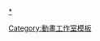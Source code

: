 {{Navbox
|name = Madhouse
|state = collapsed
|titlestyle = background:#d20020; color:#ffffff;
|title = [[MADHOUSE|<span style="color:#ffffff">MADHOUSE</span>]]
|bodyclass = hlist
|groupstyle = background:#d20020; color:#ffffff;
| group1 = 電視動畫
| list1 = {{Navbox|child
| groupstyle = background:#d20020; color:#ffffff;
|group1 = 1990年代之前
|list1 =
* [[铁臂马鲁斯]] (1977)
* {{link-ja|動畫紀行 馬可波羅的冒險|アニメーション紀行 マルコ・ポーロの冒険}} (1979)
* {{link-ja|輕鬆烹飪|セイシュンの食卓}} (1989)
* [[以柔克剛]] (1989)
|group2 = 1990年代
|list2 = 
* [[DNA²]]
* [[小紅豆 (漫畫)|小紅豆]]
* [[炸彈人 彈珠人爆外傳|-{zh-cn:弹珠警察;zh-tw:炸彈超人;zh-hk:BOMBOM彈珠人;}-]]
* [[槍神Trigun]]
* [[百變小櫻|-{zh-cn:百变小樱魔术卡;zh-tw:庫洛魔法使;zh-hk:百變小櫻Magic咭;}-]]
* [[危險調查員]]
* [[麗佳公主]]
* [[炸彈人 彈珠人爆外傳|-{zh-cn:弹珠警察V;zh-tw:炸彈超人V;zh-hk:BOMBOM彈珠人V;}-]]
* {{link-ja|魔法使Tai!|魔法使いTai!}}
* [[恐怖寵物店]]
* [[十兵衛|十兵衛系列]]
* [[亞歷山大戰記]]
* {{link-ja|Di Gi Charat (Wonderful版)|Di Gi Charat (ワンダフル版)|Di Gi Charat系列}}
|group3 = 2000年代
|list3 = 
* [[不吉波普系列|幻影死神]]
* [[隨風飄的月影蘭]]
* [[向阳之树]]
* [[櫻花大戰 (動畫)|櫻花大戰]]
* [[第一神拳|第一神拳系列]]
* [[戰鬥陀螺|-{zh-cn:陀螺战士;zh-tw:戰鬥陀螺;zh-hk:爆旋陀螺;}-]]
* [[銀河天使|銀河天使系列]]
* {{link-ja|魔法少女貓|魔法少女猫たると}}
* {{link-ja|學園戰記無量|学園戦記ムリョウ}}
* {{link-ja|Chance Pop Session|チャンス〜トライアングルセッション〜}}
* [[X (漫畫)|X]]
* {{link-ja|小小鈴鐺貓娘|ぱにょぱにょデ・ジ・キャラット}}
* [[炎之蜃氣樓]]
* [[水瓶戰記]]
* [[炸彈小新娘]]
* [[Chobits|-{zh-cn:人形电脑天使心;zh-hant:Chobits;}-]]
* [[阿倍野橋魔法商店街]]
* [[迷糊天使|-{zh-cn:迷糊天使;zh-tw:迷糊天使;zh-hk:天使·愛·美紗;}-]]
* [[馭龍少年|-{zh-cn:驭龙少年;zh-tw:龍騎士;zh-hk:馭龍少年;}-]]
* [[花田少年史|-{zh-cn:花田少年史;zh-tw:花田少年史;zh-hk:通靈反斗星;}-]]
* [[Di Gi Charat|-{zh-cn:铃铛猫娘;zh-tw:叮噹小魔女;zh-hk:滴骰孖妹;}-]]
* [[獸兵衛忍風帖|獸兵衛忍風帖 龍寶玉篇]]
* {{link-ja|機魂末世錄|TEXHNOLYZE}}
* {{link-ja|宇宙海賊夏羅古|SPACE PIRATE CAPTAIN HERLOCK}}
* [[铳墓|GUNGRAVE]]
* [[神槍少女]]
* [[星球流浪記|-{zh-cn:星球流浪记;zh-tw:星際少年隊;zh-hk:星球流浪記;}-]]
* [[極道鮮師]]
* [[妄想代理人]]
* [[天上天下]]
* [[MONSTER (漫畫)|MONSTER]]
* {{link-ja|Sweet Varelian|スウィート・ヴァレリアン}}
* [[BECK (漫畫)|BECK]]
* [[草莓100%]]
* [[我太太是高中生]]
* [[天國之吻|-{zh-cn:天堂之吻;zh-tw:天國之吻;zh-hk:天堂之吻;}-]]
* [[鬥牌傳說|鬥牌傳說赤木～降臨黑暗的天才]]
* {{link-ja|牙 (動畫)|牙 (アニメ)|牙}}
* [[草莓危機|-{zh-cn:草莓危机;zh-tw:草莓狂熱;zh-hk:草莓危機;}-]]
* [[NANA]]
* [[彩雲國物語]]
* [[夢使者]]
* [[企業傭兵|-{zh-cn:黑礁;zh-tw:企業傭兵;zh-hk:黑礁;}-系列]]
* [[童話槍手小紅帽|-{zh-cn:童话枪手小红帽;zh-tw:童話槍手小紅帽;zh-hk:俏皮劍俠小紅帽;}-]]
* {{link-ja|獸爪|ケモノヅメ}}
* {{link-ja|太陽默示錄|太陽の黙示録}}
* [[死亡筆記 (動畫)|-{zh-cn:死亡笔记;zh-tw:死亡筆記本;zh-hk:死亡筆記;}-]]
* {{link-ja|東京暴族2|TOKYO TRIBE2}}
* [[獵魔戰記|-{zh-cn:大剑;zh-tw:獵魔戰記;zh-hk:CLAYMORE大劍;}-]]
* [[大江戶火箭]]
* [[怪物王女]]
* [[電腦線圈]]
* [[惡魔獵人系列|惡魔獵人]]
* [[剑豪生死斗|劍豪生死鬥]]
* [[賭博默示錄|逆境無賴開司]]
* [[魔人偵探腦嚙涅羅|-{zh-cn:魔人侦探食脑奈罗;zh-tw:魔人偵探腦嚙涅羅;zh-hk:魔人偵探腦嚙尼奧洛;}-]]
* [[意外 (漫畫)|意外]]
* [[楓之谷 (動畫)|楓之谷]]
* [[奇奇的異想世界|-{zh-cn:甜甜私房猫;zh-tw:奇奇的異想世界;zh-hk:甜甜私房貓;}-]]
* [[艾莉森與莉莉亞]]
* [[假面男僕]]
* [[最高機密 (漫畫)|最高機密]]
* [[海馬 (動畫)|海馬]]
* {{link-ja|紫光任務|ウルトラヴァイオレット}}<!--又名：致命紫羅蘭編號044-->
* {{link-ja|卡辛之罪|キャシャーン Sins}}
* [[黑塚 KUROZUKA]]
* [[ONE OUTS|-{zh-cn:超智游戏;zh-tw:鬼影投手;zh-hk:超智遊戲;}-]]
* [[魍魉之匣]]
* [[星際寶貝：神奇大冒險]]系列（第2季參與）
* [[CHAOS;HEAD]]
* [[RIDEBACK]]
* [[蒼天航路]]
* [[NEEDLESS (動畫)|NEEDLESS]]
* [[奇蹟少女KOBATO.]]
* [[青色文學系列]]
|group4 = 2010年代
|list4 = 
* [[四疊半神話大系|-{zh-cn:四叠半神话大系;zh-tw:四疊半宿舍，青春迷走;zh-hk:四疊半神話大系;}-]]
* [[少年犯之七人|-{zh-cn:少年犯之七人;zh-tw:少年犯罪檔案;zh-hk:少年犯之七人;}-]]
* [[學園默示錄]]
* {{link-ja|新鐵甲奇俠|アイアンマン (2010年のアニメ)|-{zh-cn:钢铁侠;zh-tw:鋼鐵人;zh-hk:新鐵甲奇俠;}-}}
* {{link-ja|狼人新傳|ウルヴァリン (アニメ)|-{zh-cn:金刚狼;zh-tw:金鋼狼;zh-hk:狼人新傳;}-}}
* {{link-ja|新變種特攻|エックスメン (2011年のアニメ)|-{zh-cn:X战警;zh-tw:X戰警;zh-hk:新變種特攻;}-}}
* [[刀锋战士 (2011年动画)|-{zh-cn:刀锋战士;zh-tw:刀鋒戰士;zh-hk:新幽靈刺客;}-]]
* [[花牌情緣 (動畫)|花牌情緣]]
* [[HUNTER×HUNTER (2011年動畫)|HUNTER×HUNTER (第2作)]]
* [[小物之熊]]<!--原名：もののくま-->
* [[織田信奈的野望]]
* [[BTOOOM!]]
* [[戀曲寫真]]
* [[神不在的星期天]]
* [[鑽石王牌|鑽石王牌系列]]
* [[魔法戰爭]]
* [[魔法科高中的劣等生]]
* [[NO GAME NO LIFE 遊戲人生]]
* [[花舞少女]]
* [[寄生兽|寄生獸 生命的準則]]
* [[死亡遊行]]
* [[俺物語！！]]
* [[OVERLORD (小說)|OVERLORD]]
* [[一拳超人]]
* [[疾走王子|疾走王子Alternative]]
* [[發條精靈戰記 天鏡的極北之星]]
* [[ALL OUT!!]]
* [[ACCA13區監察課]]
*{{link-ja|漫威 未來復仇者|マーベル フューチャー・アベンジャーズ}}
* [[比宇宙更遠的地方]]
* [[庫洛魔法使：透明牌篇|-{zh-tw:庫洛魔法使：透明牌篇;zh-cn:魔卡少女樱：透明牌篇;zh-hk:百變小櫻Clear咭;zh-mo:百變小櫻Clear咭;zh-sg:库洛魔法使：透明牌篇;zh-hant:百變小櫻Clear咭;zh-hans:魔卡少女樱：透明牌篇;}-]]
* [[溫泉屋小女將]]
* [[中間管理錄利根川]]
* [[不吉波普系列|不吉波普不笑]]
* [[消滅都市]]
* [[No Guns Life]]
|group5 = 2020年代
|list5 =
* [[Sonny Boy]]
* [[宿命迴響|宿命迴響：命運節拍]]
* [[吸血鬼馬上死]]
* [[秘密內幕～女警的反擊～]]
* [[書蟲公主]]
}}
|group2 = 劇場動畫
|list2  = {{Navbox|child
|groupstyle = background:#d20020; color:#ffffff;
|group1 = 1980年代
|list1 = 

* {{link-ja|入夏之門|夏への扉 (アニメ)}}
* [[赤腳阿元]]
* {{link-ja|回首再見她|ボビーに首ったけ}}
* {{link-ja|神劍 (1985年動畫電影)|カムイの剣|神劍}}<!--神劍-->
* [[赤腳阿元|赤腳阿元2]]
* [[时空旅人 (游戏)|時空旅人]]
* {{link-ja|怒吼吧，小狗！|ほえろブンブン}}
* {{link-ja|風之又三郎|風の又三郎|宮澤賢治作品集 風之又三郎}}
|group2 = 1990年代
|list2 = 
* [[魔物獵人妖子]]
* {{link-ja|名為失憶的風|風の名はアムネジア}}
* {{lang|ja|[[かっ飛ばせ! ドリーマーズ -カープ誕生物語-]]}}<!--那就飛吧！夢想家 -鯉魚誕生物語--->
* {{link-ja|安妮日記 (電影)|アンネの日記 (1995年の映画)|安妮日記}}
* [[小紅豆 (漫畫)|小紅豆]]
* [[MEMORIES|回憶三部曲之最臭兵器]]
* [[X (漫畫)|X]]
* [[獸兵衛忍風帖]]
* [[藍色恐懼]]
* [[麗佳公主|麗佳公主：絕境！娃娃騎士的奇蹟]]
* [[庫洛魔法使劇場版：小櫻的香港之旅|-{zh-cn:魔卡少女樱剧场版：香港篇;zh-tw:庫洛魔法使劇場版：小櫻的香港之旅;zh-hk:百變小櫻之相約在香港;}-]]
* [[CLOVER (漫畫)|CLOVER]]
|group3 = 2000年代
|list3 = 
* [[百變小櫻|-{zh-cn:魔卡少女樱剧场版：被封印的卡片;zh-tw:庫洛魔法使劇場版：被封印的卡片;zh-hk:百變小櫻之再見Magic咭;}-]]
* [[亞歷山大戰記]]
* [[吸血鬼獵人D]]
* [[大都會 (2001年電影)|大都會]]
* [[鈴鐺貓娘|-{zh-cn:铃铛猫娘;zh-tw:叮噹小魔女;zh-hk:滴骰孖妹;}- 星之旅]]
* [[機動警察|機動警察：廢棄物13號]]
* [[千年女優]]
* [[茄子 安達魯西亞之夏]]
* [[東京教父]]
* [[跳躍吧！時空少女|-{zh-cn:穿越时空的少女;zh-tw:跳躍吧！時空少女;zh-hk:穿越時空的少女;}-]]
* [[盜夢偵探 (電影)|盜夢偵探]]
* [[琴之森|-{zh-cn:钢琴之森;zh-tw:琴之森;zh-hk:琴絃森林;}-]]
* [[肉桂狗|肉桂狗 the Movie]]
* {{link-ja|老鼠物語：喬治和杰拉爾德的冒險|大切な仲間たち 〜ねずみ物語〜}}
* {{link-ja|時空英豪：復仇之旅|HIGHLANDER ハイランダー 〜ディレクターズカット版〜}}
* [[地獄天使 (漫畫)|地獄天使]]
* [[夏日大作戰]]
* [[新子與千年魔法]]
* {{link-ja|深夜中的企鵝|よなよなペンギン}}
|group4 = 2010年代
|list4 = 
* [[槍神Trigun|TRIGUN Badlands Rumble]]
* [[超時空甩尾]]
* [[對某飛行員的追憶]]
* {{link-ja|藏獒多吉|チベット犬物語 〜金色のドージェ〜}}
* [[獵人：緋色幻影|獵人劇場版：緋色幻影]]
* [[死亡遊行|死亡桌球]]
* [[獵人劇場版：最終任務]]
* [[遊戲人生ZERO]]
* {{link-ja|想要傳達你的聲音|きみの声をとどけたい}}
* [[溫泉屋小女將]]
|group5 = 2020年代
|list5 = 
* [[再見，Don Glees！]]
}}
| group3 = OVA
| list3  = {{Navbox|child
|groupstyle = background:#d20020; color:#ffffff;
|group1 = 1980年代
|list1 = 

 {{link-ja|傷追之人|傷追い人}}
* [[火鳥 (漫畫)|-{zh-cn:火鸟;zh-tw:火鳥;zh-hk:火之鳥}-系列]]
* {{link-ja|幽靈電車|X電車で行こう}}
* [[迷宮物語|Manie-Manie 迷宮物語]]
* {{link-ja|JUNK BOY|JUNK BOY}}
* {{link-ja|惡魔的新娘 (漫畫)|悪魔の花嫁|惡魔的新娘 蘭之組曲}}
* {{link-ja|橡子與山貓|どんぐりと山猫|宮澤賢治作品集 橡子與山貓}}
* [[魔界都市〈新宿〉]]
* [[疾風男兒]]<!--風を抜け!-->
* {{link-ja|妖精王|妖精王}}
* {{link-ja|午夜之眼|ゴクウ|午夜之眼系列}}
* [[福星小子|-{zh-cn:福星小子;zh-tw:福星小子;zh-hk:山T女福星;}-系列]]
|group2 = 1990年代
|list2 = 
* {{link-ja|江口壽史的總會有辦法！|江口寿史のなんとかなるでショ!}}
* {{link-ja|電腦都市OEDO 808}}
* [[羅德斯島戰記 (OVA)|羅德斯島戰記]]
* {{link-ja|NINETEEN 19|NINETEEN 19}}
* [[帝都物語]]
* {{link-ja|OZ (漫畫)|OZ (樹なつみの漫画)|OZ}}
* {{link-ja|絕愛-1989-|絶愛-1989-|絕愛-1989-系列}}
* [[東京巴比倫|東京巴比倫系列]]
* {{link-ja|DOWNLOAD 阿彌陀佛詩歌|ダウンロード 南無阿弥陀仏は愛の詩}}
* [[魔物獵人妖子|魔物獵人妖子系列]]
* [[時尚小鬼花丸]]<!--お洒落小僧は花マルッ-->
* [[SINGLES]]
* [[銃夢 (OVA)|銃夢]]
* [[POPS]]
* {{link-ja|江戶從不休息！|お江戸はねむれない!}}
* [[吻在眼睛上]]
* [[人魚系列|人魚之傷]]
* [[A-Girl]]
* {{link-ja|戰地啟示錄|戦場まんがシリーズ|THE COCKPIT vol.1 平流層氣流}}
* {{link-ja|嬌娃夏生之危機|なつきクライシス}}
* [[最終幻想 (動畫)|最終幻想]]
* [[孔雀王|真·孔雀王]]
* {{link-ja|CLAMP IN WONDERLAND|CLAMP IN WONDERLAND}}系列
* [[幽幻怪社]]
* {{link-ja|美幸夢遊仙境|不思議の国の美幸ちゃん}}
* {{link-ja|生化獵人|バイオ・ハンター}}
* [[鐵腕女警]]
* {{link-ja|魔獸之狩|サイコダイバー・シリーズ|魔性菩薩}}
* [[魔域幽靈|VAMPIRE HUNTER The Animated Series]]
* {{link-ja|支配者的黄昏|支配者の黄昏}}
* {{link-ja|火聖旅團999.9|火聖旅団 ダナサイト999.9}}
|group3 = 2000年代
|list3 = 
* {{link-en|拉瓦拳星球|Trava: Fist Planet}}
* [[銀河天使|銀河天使 Music Collection系列]]
* [[Di Gi Charat|Di Gi Charat 口部火焰炮]]
* [[Di Gi Charat|Di Gi Charat 劇場 交給初子吧！]]
* [[羔羊之歌]]
* [[黑客帝國動畫版|-{zh-cn:黑客帝国动画版;zh-tw:駭客任務立體動畫特集;zh-hk:廿二世紀殺人網絡動畫外傳;}-]]
* [[第一神拳|第一神拳 間柴vs木村 死刑執行]]
* [[水瓶戰記|水瓶戰記SagaII~Don't forget me...~]]
* [[炎之蜃氣樓|炎之蜃氣樓～水際的反逆者～]]
* [[童話槍手小紅帽|-{zh-cn:童话枪手小红帽;zh-tw:童話槍手小紅帽;zh-hk:俏皮劍俠小紅帽;}-]]
* [[天上天下|天上天下 ULTIMATE FIGHT]]
* [[草莓100%]]
* [[最終命令 -最終幻想VII-]]
* [[天使的尾巴|聖獸OVA 幾千個晝與夜]]
* {{link-ja|茄子 旅行箱中的候鳥|茄子 スーツケースの渡り鳥}}
* [[厄夜怪客]]
* [[蝙蝠俠：高譚騎士]]
|group4 = 2010年代
|list4 = 
* [[企業傭兵|-{zh-cn:黑礁;zh-hk:黑礁;zh-tw:企業傭兵;}- Roberta's Blood Trail]]
* [[邪惡力量|-{zh-cn:邪恶力量;zh-hk:狙魔人; zh-tw:超自然檔案;}- THE ANIMATION]]
* {{link-ja|新的世界|アラタなるセカイ}}
* [[驚奇日本動畫|-{zh-cn:钢铁侠;zh-tw:鋼鐵人;zh-hk:鐵甲奇俠;}-：噬甲病毒崛起]]
* {{link-ja|復仇者聯盟機密任務：黑寡婦與制裁者|アベンジャーズ コンフィデンシャル: ブラック・ウィドウ & パニッシャー}}
}}
}}<noinclude>
{{collapsible option}}
[[category:Madhouse|*]]
[[Category:動畫工作室模板]]
</noinclude>
